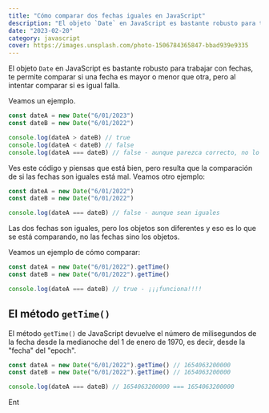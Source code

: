 ```yaml
---
title: "Cómo comparar dos fechas iguales en JavaScript"
description: "El objeto `Date` en JavaScript es bastante robusto para trabajar con fechas, te permite comparar si una fecha es mayor o menor que otra, pero al intentar comparar si es igual falla."
date: "2023-02-20"
category: javascript
cover: https://images.unsplash.com/photo-1506784365847-bbad939e9335
---
```



El objeto `Date` en JavaScript es bastante robusto para trabajar con fechas, te permite comparar si una fecha es mayor o menor que otra, pero al intentar comparar si es igual falla.

Veamos un ejemplo.

```jsx
const dateA = new Date("6/01/2023")
const dateB = new Date("6/01/2022")

console.log(dateA > dateB) // true
console.log(dateA < dateB) // false
console.log(dateA === dateB) // false - aunque parezca correcto, no lo es.
```

Ves este código y piensas que está bien, pero resulta que la comparación de si las fechas son iguales está mal. Veamos otro ejemplo:

```jsx
const dateA = new Date("6/01/2022")
const dateB = new Date("6/01/2022")

console.log(dateA === dateB) // false - aunque sean iguales
```

Las dos fechas son iguales, pero los objetos son diferentes y eso es lo que se está comparando, no las fechas sino los objetos.

Veamos un ejemplo de cómo comparar:

```jsx
const dateA = new Date("6/01/2022").getTime()
const dateB = new Date("6/01/2022").getTime()

console.log(dateA === dateB) // true - ¡¡¡funciona!!!!
```

## El método `getTime()`

El método `getTime()` de JavaScript devuelve el número de milisegundos de la fecha desde la medianoche del 1 de enero de 1970, es decir, desde la "fecha" del "epoch".

```jsx
const dateA = new Date("6/01/2022").getTime() // 1654063200000
const dateB = new Date("6/01/2022").getTime() // 1654063200000

console.log(dateA === dateB) // 1654063200000 === 1654063200000
```

Ent